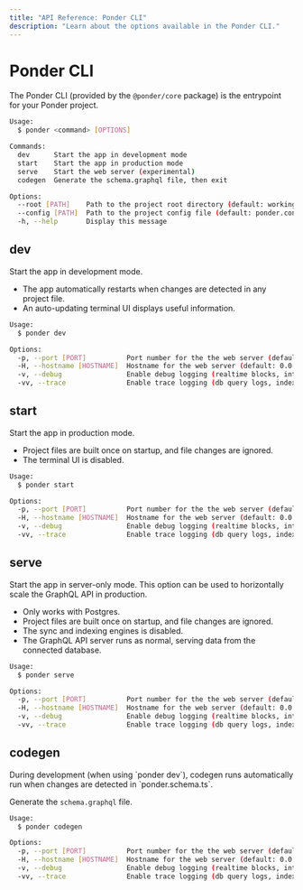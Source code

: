 ```yaml
---
title: "API Reference: Ponder CLI"
description: "Learn about the options available in the Ponder CLI."
---
```



# Ponder CLI

The Ponder CLI (provided by the `@ponder/core` package) is the entrypoint for your Ponder project.

```bash
Usage:
  $ ponder <command> [OPTIONS]

Commands:
  dev      Start the app in development mode
  start    Start the app in production mode
  serve    Start the web server (experimental)
  codegen  Generate the schema.graphql file, then exit

Options:
  --root [PATH]    Path to the project root directory (default: working directory)
  --config [PATH]  Path to the project config file (default: ponder.config.ts)
  -h, --help       Display this message 
```

## dev

Start the app in development mode.

- The app automatically restarts when changes are detected in any project file.
- An auto-updating terminal UI displays useful information.

```bash
Usage:
  $ ponder dev

Options:
  -p, --port [PORT]          Port number for the the web server (default: 42069) 
  -H, --hostname [HOSTNAME]  Hostname for the web server (default: 0.0.0.0) 
  -v, --debug                Enable debug logging (realtime blocks, internal events) 
  -vv, --trace               Enable trace logging (db query logs, indexing checkpoints) 
```

## start

Start the app in production mode.

- Project files are built once on startup, and file changes are ignored.
- The terminal UI is disabled.

```bash
Usage:
  $ ponder start

Options:
  -p, --port [PORT]          Port number for the the web server (default: 42069)
  -H, --hostname [HOSTNAME]  Hostname for the web server (default: 0.0.0.0)
  -v, --debug                Enable debug logging (realtime blocks, internal events) 
  -vv, --trace               Enable trace logging (db query logs, indexing checkpoints) 
```

## serve

Start the app in server-only mode. This option can be used to horizontally scale the GraphQL API in production.

- Only works with Postgres.
- Project files are built once on startup, and file changes are ignored.
- The sync and indexing engines is disabled.
- The GraphQL API server runs as normal, serving data from the connected database.

```bash
Usage:
  $ ponder serve

Options:
  -p, --port [PORT]          Port number for the the web server (default: 42069) 
  -H, --hostname [HOSTNAME]  Hostname for the web server (default: 0.0.0.0) 
  -v, --debug                Enable debug logging (realtime blocks, internal events) 
  -vv, --trace               Enable trace logging (db query logs, indexing checkpoints) 
```

## codegen

<Callout type="info">
  During development (when using `ponder dev`), codegen runs automatically run when changes are detected in `ponder.schema.ts`.
</Callout>

Generate the `schema.graphql` file.

```bash
Usage:
  $ ponder codegen

Options:
  -p, --port [PORT]          Port number for the the web server (default: 42069) 
  -H, --hostname [HOSTNAME]  Hostname for the web server (default: 0.0.0.0) 
  -v, --debug                Enable debug logging (realtime blocks, internal events) 
  -vv, --trace               Enable trace logging (db query logs, indexing checkpoints) 
```